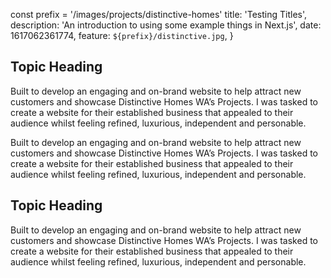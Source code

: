 const prefix = '/images/projects/distinctive-homes'
    title: 'Testing Titles',
    description: 'An introduction to using some example things in Next.js',
    date: 1617062361774,
    feature: `${prefix}/distinctive.jpg`,
}

## Topic Heading

Built to develop an engaging and on-brand website to help attract new customers
and showcase Distinctive Homes WA’s Projects. I was tasked to create a website
for their established business that appealed to their audience whilst feeling
refined, luxurious, independent and personable.

Built to develop an engaging and on-brand website to help attract new customers
and showcase Distinctive Homes WA’s Projects. I was tasked to create a website
for their established business that appealed to their audience whilst feeling
refined, luxurious, independent and personable.

## Topic Heading

Built to develop an engaging and on-brand website to help attract new customers
and showcase Distinctive Homes WA’s Projects. I was tasked to create a website
for their established business that appealed to their audience whilst feeling
refined, luxurious, independent and personable.
